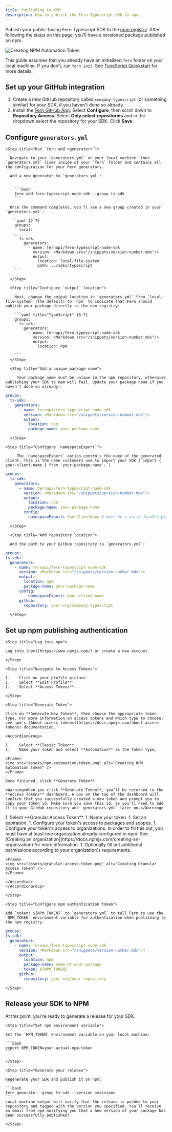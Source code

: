 ```yaml
---
title: Publishing to NPM
description: How to publish the Fern Typescript SDK to npm.
---
```


Publish your public-facing Fern Typescript SDK to the [npm
registry](https://www.npmjs.com/). After following the steps on this page,
you'll have a versioned package published on npm.

<Frame>
	<img src="assets/npm-packages.png" alt="Creating NPM Automation Token" />
</Frame>

<Info>This guide assumes that you already have an initialized `fern` folder on your local machine. If you don’t, run `fern init`. See [TypeScript Quickstart](quickstart.mdx) for more details.</Info>

## Set up your GitHub integration

  1.   Create a new GitHub repository called `company-typescript` (or something similar) for your SDK, if you haven't done so already.
  1.   Install the [Fern GitHub App](https://github.com/apps/fern-api): Select **Configure**, then scroll down to **Repository Access**. Select **Only select repositories** and in the dropdown select the repository for your SDK. Click **Save**. 
  

## Configure `generators.yml`

<Steps>

	<Step title="Run `fern add <generator>`">

	  Navigate to your `generators.yml` on your local machine. Your `generators.yml` lives inside of your `fern` folder and contains all the configuration for your Fern generators. 

	  Add a new generator to `generators.yml`:


	    ```bash
	    fern add fern-typescript-node-sdk --group ts-sdk
	    ```

	  Once the command completes, you'll see a new group created in your `generators.yml`:

	  ```yaml {2-7}
	    groups:
		  local: 
	    ...
	      ts-sdk:
	        generators:
	          - name: fernapi/fern-typescript-node-sdk
	            version: <Markdown src="/snippets/version-number.mdx"/>
	            output:
	              location: local-file-system
	              path: ../sdks/typescript
	    ```

	  </Step>

	  <Step title="Configure `output` location">

		Next, change the output location in `generators.yml` from `local-file-system` (the default) to `npm` to indicate that Fern should publish your package directly to the npm registry:

	    ```yaml title="TypeScript" {6-7}
	    groups: 
	      ts-sdk:
	        generators:
	          - name: fernapi/fern-typescript-node-sdk
	            version: <Markdown src="/snippets/version-number.mdx"/>
	            output:
	              location: npm

	    ```
	  </Step>

	  <Step title="Add a unique package name">

	     Your package name must be unique in the npm repository, otherwise publishing your SDK to npm will fail. Update your package name if you haven't done so already:


```yaml title="TypeScript" {8}
groups: 
  ts-sdk:
    generators:
      - name: fernapi/fern-typescript-node-sdk
        version: <Markdown src="/snippets/version-number.mdx"/>
        output:
          location: npm
          package-name: your-package-name
```
	    
	  </Step>

	<Step title="Configure `namespaceExport`">

	     The `namespaceExport` option controls the name of the generated client. This is the name customers use to import your SDK (`import { your-client-name } from 'your-package-name';`). 


```yaml title="TypeScript" {9-10}
groups: 
  ts-sdk:
    generators:
      - name: fernapi/fern-typescript-node-sdk
        version: <Markdown src="/snippets/version-number.mdx"/>
        output:
          location: npm
          package-name: your-package-name
        config:
          namespaceExport: YourClientName # must be a valid JavaScript/TypeScript identifier
```
	    
	  </Step>

	  <Step title="Add repository location">

	  Add the path to your GitHub repository to `generators.yml`: 

```yaml title="TypeScript" {11-12}
groups: 
ts-sdk:
  generators:
    - name: fernapi/fern-typescript-node-sdk
      version: <Markdown src="/snippets/version-number.mdx"/>
      output:
        location: npm
        package-name: your-package-name
      config:
          namespaceExport: your-client-name
      github: 
        repository: your-org/company-typescript
```
	  
	  </Step>
  </Steps>

## Set up npm publishing authentication

<Steps>

	<Step title="Log into npm">

	Log into [npm](https://www.npmjs.com/) or create a new account. 

	</Step>

	<Step title="Navigate to Access Tokens">

	1.    Click on your profile picture. 
	1.    Select **Edit Profile**.
	1.    Select **Access Tokens**. 

	</Step>

	<Step title="Generate Token">

	Click on **Generate New Token**, then choose the appropriate token type. For more information on access tokens and which type to choose, see npm's [About access tokens](https://docs.npmjs.com/about-access-tokens) documentation. 

	<AccordionGroup>
  <Accordion title="Option 1: Classic Token">

  	1.    Select **Classic Token**
  	1.    Name your token and select **Automation** as the token type. 

	<Frame>
	<img src="assets/npm-automation-token.png" alt="Creating NPM Automation Token" />
	</Frame>

	Once finished, click **Generate Token**.

	<Warning>When you click **Generate Token**, you’ll be returned to the **Access Tokens** dashboard. A box on the top of the dashboard will confirm that you successfully created a new token and prompt you to copy your token id. Make sure you save this id, as you'll need to add it to your GitHub repository and `generators.yml` later on.</Warning>

  </Accordion>
  <Accordion title="Option 2: Granular Access Token">
	1.    Select **Granular Access Token**. 
	1.    Name your token.
	1.    Set an expiration.
	1.    Configure your token's access to packages and scopes.
	1.    Configure your token's access to organizations. In order to fill this out, you must have at least one organization already configured in npm. See [Creating an organization](https://docs.npmjs.com/creating-an-organization) for more information.
	1.    Optionally fill out additional permissions according to your organization's requirements. 

	<Frame>
	<img src="assets/granular-access-token.png" alt="Creating Granular Access Token" />
	</Frame>

	</Accordion>
	</AccordionGroup>
	
	</Step>

	<Step title="Configure npm authentication token">

	Add `token: ${NPM_TOKEN}` to `generators.yml` to tell Fern to use the `NPM_TOKEN` environment variable for authentication when publishing to the npm registry.

```yaml title="TypeScript" {9}
groups: 
ts-sdk:
  generators:
    - name: fernapi/fern-typescript-node-sdk
      version: <Markdown src="/snippets/version-number.mdx"/>
      output:
        location: npm
        package-name: name-of-your-package
        token: ${NPM_TOKEN}
      github: 
        repository: your-org/your-repository
```
	</Step>

</Steps>

## Release your SDK to NPM

  At this point, you're ready to generate a release for your SDK.

<Steps>
 
	<Step title="Set npm environment variable">

	Set the `NPM_TOKEN` environment variable on your local machine:

	```bash
	export NPM_TOKEN=your-actual-npm-token
	```

	</Step>

	<Step title="Generate your release">

	Regenerate your SDK and publish it on npm:

	```bash
	fern generate --group ts-sdk --version <version>
	```
	Local machine output will verify that the release is pushed to your repository and tagged with the version you specified. You'll receive an email from npm notifying you that a new version of your package has been successfully published!

	</Step>

</Steps>
